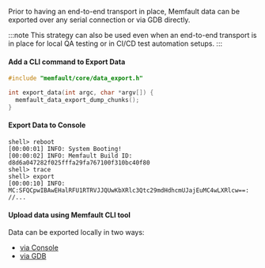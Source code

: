 Prior to having an end-to-end transport in place, Memfault data can be
exported over any serial connection or via GDB directly.

:::note
This strategy can also be used even when an end-to-end transport is in place
for local QA testing or in CI/CD test automation setups.
:::

#### Add a CLI command to Export Data

```c
#include "memfault/core/data_export.h"

int export_data(int argc, char *argv[]) {
  memfault_data_export_dump_chunks();
}
```

#### Export Data to Console

```
shell> reboot
[00:00:01] INFO: System Booting!
[00:00:02] INFO: Memfault Build ID: d8d6a047282f025fffa29fa767100f310bc40f80
shell> trace
shell> export
[00:00:10] INFO: MC:SFQCpwIBAwEHalRFU1RTRVJJQUwKbXRlc3Qtc29mdHdhcmUJajEuMC4wLXRlcw==:
//...
```

#### Upload data using Memfault CLI tool

Data can be exported locally in two ways:

* [via Console](/docs/embedded/export-chunks-over-console)
* [via GDB](/docs/embedded/test-data-collection-with-gdb)
